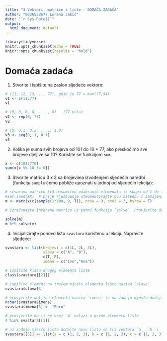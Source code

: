 ```yaml
---
title: "3 Vektori, matrice i liste - DOMAĆA ZADAĆA"
author: "0036538677 Lorena Jakić" 
date: "`r Sys.Date()`"
output:
  html_document: default
---
```


```r
library(tidyverse)
knitr::opts_chunk$set(echo = TRUE)
knitr::opts_chunk$set(results = 'hold')
```

# Domaća zadaća

1. Stvorite i ispišite na zaslon sljedeće vektore:

```r
# (11, 12, 13,..., 77), gdje je 77 = max(77,54)
v1 <- c(11:77)
v1

# (0, 0, 0, 0, ... , 0)   (77 nula)
v2 <- rep(0, 77)
v2

# (0, 0.1, 0.2, ...., 1.0)
v3 <- seq(0, 1, 0.1)
v3

```


2. Kolika je suma svih brojeva od 101 do 10 * 77, ako preskočimo sve brojeve djeljive sa 10? Koristite se funkcijom `sum`.

```r

x <- c(101:770)
sum(x[x %% 10 != 0])

```


3. Stvorite matricu 3 x 3 sa brojevima izvođenjem sljedećih naredbi (funkciju `sample` ćemo pobliže upoznati u jednoj od sljedećih lekcija):

```r
# stvaramo matricu 3x3 nasumično odabranih elemenata iz skupa od 1 do 100
#set.seed(XX)  # prije rješavanja otkomentirajte ovu naredbu i zamijenite XX prema naputku
m <- matrix(c(sample(1:100, 9, T)), nrow = 3, ncol = 3, byrow = T)
```

```r
# Izračunajte inverznu matricu uz pomoć funkcije `solve`. Provjerite da li umnožak originalne i inverzne matrice daje jediničnu matricu (za množenje matrica koristite se operatorom `%*%`).

solve(m)
m %*% solve(m)
```


4. Inicijalizirajte ponovo listu `svastara` korištenu u lekciji. Napravite sljedeće:

```r
svastara <- list(brojevi = c(1L, 2L, 3L),
                 slova = c("A", "B"),
                 c(T, F),
                 imena = c("Ivo","Ana"))

# ispišite klasu drugog elementa liste
class(svastara[[2]])

# ispišite element na trećem mjestu elementa liste naziva `slova`
svastara$slova[3]

# provjerite duljinu elementa naziva `imena` te na zadnje mjesto dodajte ime `"Pero"`
nchar(svastara$imena)
svastara$imena[3] <- "Pero"

# provjerite da li se broj `4` nalazi u prvom elementu liste
4 %in% svastara[[1]]

# na zadnje mjesto liste dodajte novu listu sa tri vektora `a`, `b` i `c` koji svi sadrže elemente (1,2,3)
svastara[[5]] <- list(a = c (1, 2, 3), b = c (1, 2, 3), c = c (1, 2, 3))

```

